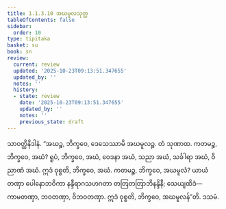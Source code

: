 ```yaml
---
title: 1.1.3.10 အဃမူလသုတ္တ
tableOfContents: false
sidebar:
  order: 10
type: tipitaka
basket: su
book: sn
review:
  current: review
  updated: '2025-10-23T09:13:51.347655'
  updated_by: ''
  notes: ''
  history:
  - state: review
    date: '2025-10-23T09:13:51.347655'
    updated_by: ''
    notes: ''
    previous_state: draft
---
```



<ReviewStatus review={frontmatter.review} showDetails={true} />

<HypothesisAnnotation frontmatter={frontmatter} />

<DynamicBreadcrumb />

<Division number="31" book="sn" e="ch" v="18" p="284">

<Paragraph number="147" book="sn">
သာဝတ္ထိနိဒါနံ. “အဃဉ္စ, ဘိက္ခဝေ, ဒေသေဿာမိ အဃမူလဉ္စ. တံ သုဏာထ. ကတမဉ္စ, ဘိက္ခဝေ, အဃံ? ရူပံ, ဘိက္ခဝေ, အဃံ, ဝေဒနာ အဃံ, သညာ အဃံ, သင်္ခါရာ အဃံ, ဝိညာဏံ အဃံ. ဣဒံ ဝုစ္စတိ, ဘိက္ခဝေ, အဃံ. ကတမဉ္စ, ဘိက္ခဝေ, အဃမူလံ? ယာယံ တဏှာ ပေါနောဘဝိကာ နန္ဒီရာဂသဟဂတာ တတြတတြာဘိနန္ဒိနီ; သေယျထိဒံ—  ကာမတဏှာ, ဘဝတဏှာ, ဝိဘဝတဏှာ. ဣဒံ ဝုစ္စတိ, ဘိက္ခဝေ, အဃမူလန်”တိ.

</Paragraph>
</Division>

<Paragraph number="148" type="center" book="sn">
ဒသမံ.
</Paragraph>